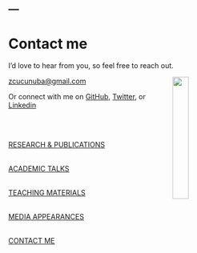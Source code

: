 ---
---

<link rel="stylesheet" href="styles.css" type="text/css">
<link rel="stylesheet" href="academicicons/css/academicons.min.css"/>

# Contact me

I'd love to hear from you, so feel free to reach out.

<img src="images/CC_CancerInstitute_c.jpg" style="width:25%; margin-right: 50px" align="right">

[zcucunuba@gmail.com](zcucunuba@gmail.com)


Or connect with me on [GitHub](https://github.com/zmcucunuba), [Twitter](https://twitter.com/ZulmaCucunuba), or [Linkedin](https://www.linkedin.com/in/zulma-m-cucunub%C3%A1-4a6a50b7/)



<br />
<br />

[RESEARCH & PUBLICATIONS](http://zulmamcucunuba.org/res_publications.html) 
<br />

<br />
[ACADEMIC TALKS](http://zulmamcucunuba.org/talks.html) 
<br />

<br />
[TEACHING MATERIALS](http://zulmamcucunuba.org/teaching.html) 
<br />

<br />
[MEDIA APPEARANCES](http://zulmamcucunuba.org/media.html) 
<br />


<br />
[CONTACT ME](http://zulmamcucunuba.org/contact.html) 
<br />

